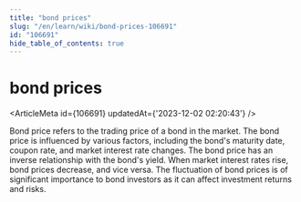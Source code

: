 ```yaml
---
title: "bond prices"
slug: "/en/learn/wiki/bond-prices-106691"
id: "106691"
hide_table_of_contents: true
---
```



# bond prices

<ArticleMeta id={106691} updatedAt={'2023-12-02 02:20:43'} />
<div className='border-solid border-b border-t-0 my-4 border-[var(--ifm-color-gray-300)]' />

Bond price refers to the trading price of a bond in the market. The bond price is influenced by various factors, including the bond's maturity date, coupon rate, and market interest rate changes. The bond price has an inverse relationship with the bond's yield. When market interest rates rise, bond prices decrease, and vice versa. The fluctuation of bond prices is of significant importance to bond investors as it can affect investment returns and risks.
